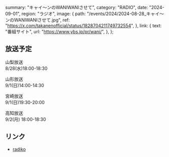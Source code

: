   summary: "キャイ〜ンのWANIWANIさせて",
  category: "RADIO",
  date: "2024-09-01",
  region: "ラジオ",
  image: {
    path: "/events/2024/2024-08-28_キャイ〜ンのWANIWANIさせて.jpg",
    ref: "https://x.com/takanenofficial/status/1828704211749732554",
  },
  link: {
    text: "番組サイト",
    url: "https://www.ybs.jp/pr/wani/",
  },
};

## 放送予定

山梨放送<br/>
8/28(水)18:00-18:30

山形放送<br/>
9/1(日)14:00-14:30

宮崎放送<br/>
9/1(日)19:30-20:00

高知放送<br/>
9/2(月) 18:00-18:30

## リンク

- [radiko](https://radiko.jp/r_seasons/10019371)
